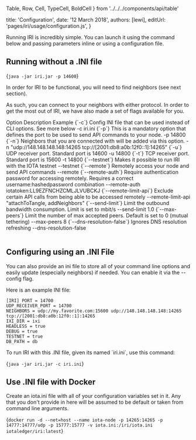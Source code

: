 
Table,
Row,
Cell,
TypeCell,
BoldCell
} from '../../../components/api/table'

title: 'Configuration',
date: '12 March 2018',
authors: [lewi],
editUrl: 'pages/iri/usage/configuration.js',
}


Running IRI is incredibly simple. You can launch it using the
command below and passing parameters inline or using a configuration
file.

## Running without a .INI file

<TerminalInput>{`java -jar iri.jar -p 14600`}</TerminalInput>

In order for IRI to be functional, you will need to find
neighbors (see next section).

As such, you can connect to your neighbors with either
protocol. In order to get the most out of IRI, we have also
made a set of flags available for you.

<Table>
<Row>
<BoldCell>Option</BoldCell>
<BoldCell>Description</BoldCell>
<TypeCell>Example</TypeCell>
</Row>
<Row>
<BoldCell>{`-c`}</BoldCell>
<Cell>Config INI file that can be used instead of CLI options. See more below</Cell>
<Cell>-c iri.ini</Cell>
</Row>
<Row>
<BoldCell>{`-p`}</BoldCell>
<Cell>
This is a mandatory option that defines the port to be used to send API commands to your node.
</Cell>
<Cell>-p 14800</Cell>
</Row>
<Row>
<BoldCell>{`-n`}</BoldCell>
<Cell>
Neighbors that you are connected with will be added via this option.
</Cell>
<Cell>-n "udp://148.148.148.148:14265 tcp://[2001:db8:a0b:12f0::1]:14265"</Cell>
</Row>
<Row>
<BoldCell>{`-u`}</BoldCell>
<Cell>
UDP receiver port. Standard port is 14600
</Cell>
<Cell>-u 14800</Cell>
</Row>
<Row>
<BoldCell>{`-t`}</BoldCell>
<Cell>
TCP receiver port. Standard port is 15600
</Cell>
<Cell>-t 14800</Cell>
</Row>
<Row>
<BoldCell>{`--testnet`}</BoldCell>
<Cell>
Makes it possible to run IRI with the IOTA testnet
</Cell>
<Cell>--testnet</Cell>
</Row>
<Row>
<BoldCell>{`--remote`}</BoldCell>
<Cell>Remotely access your node and send API commands</Cell>
<Cell>--remote</Cell>
</Row>
<Row>
<BoldCell>{`--remote-auth`}</BoldCell>
<Cell>
Require authentication password for accessing remotely. Requires a correct username:hashedpassword combination
</Cell>
<Cell>--remote-auth iotatoken:LL9EZFNCHZCMLJLVUBCKJ</Cell>
</Row>
<Row>
<BoldCell>{`--remote-limit-api`}</BoldCell>
<Cell>
Exclude certain API calls from being able to be accessed remotely
</Cell>
<Cell>--remote-limit-api "attachToTangle, addNeighbors"</Cell>
</Row>
<Row>
<BoldCell>{`--send-limit`}</BoldCell>
<Cell>
Limit the outbound bandwidth consumption. Limit is set to mbit/s
</Cell>
<Cell>--send-limit 1.0</Cell>
</Row>
<Row>
<BoldCell>{`--max-peers`}</BoldCell>
<Cell>
Limit the number of max accepted peers. Default is set to 0 (mutual tethering) </Cell>
<Cell>--max-peers 8</Cell>
</Row>
<Row>
<BoldCell>{`--dns-resolution-false`}</BoldCell>
<Cell>
Ignores DNS resolution refreshing
</Cell>
<Cell>--dns-resolution-false</Cell>
</Row>

</Table>

## Configuring using an .INI File

You can also provide an ini file to store all of your command line
options and easily update (especially neighbors) if needed. You
can enable it via the --config flag.

Here is an example INI file:

```
[IRI] PORT = 14700
UDP_RECEIVER_PORT = 14700
NEIGHBORS = udp://my.favorite.com:15600 udp://148.148.148.148:14265 tcp://[2001:db8:a0b:12f0::1]:14265
IXI_DIR = ixi
HEADLESS = true
DEBUG = true
TESTNET = true
DB_PATH = db
```

To run IRI with this .INI file, given its named \`iri.ini\`, use this
command:

<TerminalInput>{`java -jar iri.jar -c iri.ini`}</TerminalInput>

## Use .INI file with Docker

Create an iota.ini file with all of your configuration
variables set in it. Any that you don't provide in here
will be assumed to be default or taken from command line
arguments.

<TerminalInput>{`docker run -d --net=host --name iota-node -p 14265:14265 -p 14777:14777/udp -p 15777:15777 -v iota.ini:/iri/iota.ini iotaledger/iri:latest`}</TerminalInput>
